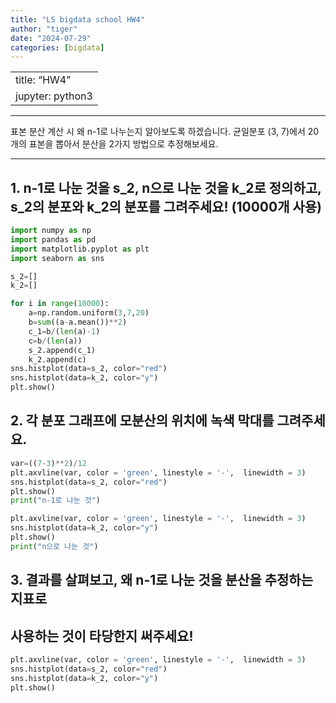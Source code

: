 ```yaml
---
title: "LS bigdata school HW4"
author: "tiger"
date: "2024-07-29"
categories: [bigdata]
---
```


---
title: "HW4"
jupyter: python3
---
***
표본 분산 계산 시 왜 n-1로 나누는지 알아보도록 하겠습니다. 균일분포 (3, 7)에서 20개의 표본을 뽑아서 분산을 2가지 방법으로 추정해보세요.      

***                           

## 1. n-1로 나눈 것을 s_2, n으로 나눈 것을 k_2로 정의하고, s_2의 분포와 k_2의 분포를 그려주세요! (10000개 사용)                     
```python
import numpy as np    
import pandas as pd
import matplotlib.pyplot as plt    
import seaborn as sns    

s_2=[]
k_2=[]

for i in range(10000):
    a=np.random.uniform(3,7,20)
    b=sum((a-a.mean())**2)
    c_1=b/(len(a)-1)
    c=b/(len(a))
    s_2.append(c_1)
    k_2.append(c)
sns.histplot(data=s_2, color="red")
sns.histplot(data=k_2, color="y")
plt.show()

```

## 2. 각 분포 그래프에 모분산의 위치에 녹색 막대를 그려주세요.
```python
var=((7-3)**2)/12
plt.axvline(var, color = 'green', linestyle = '-',  linewidth = 3)
sns.histplot(data=s_2, color="red")
plt.show()
print("n-1로 나눈 것")
```

```python
plt.axvline(var, color = 'green', linestyle = '-',  linewidth = 3)
sns.histplot(data=k_2, color="y")
plt.show()
print("n으로 나눈 것")
```

## 3. 결과를 살펴보고, 왜 n-1로 나눈 것을 분산을 추정하는 지표로 
## 사용하는 것이 타당한지 써주세요!
```python
plt.axvline(var, color = 'green', linestyle = '-',  linewidth = 3)
sns.histplot(data=s_2, color="red")
sns.histplot(data=k_2, color="y")
plt.show()
```

